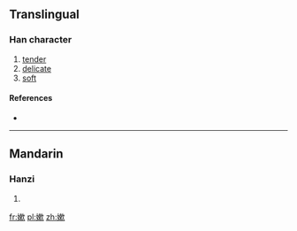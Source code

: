 ==Translingual==

===Han character===
{{Han char|rn=38|rad=女|as=11|sn=14|four=|canj=女木中人 (VDLO)|ids=⿰[[女]][[欶]]}}

# [[tender]]
# [[delicate]]
# [[soft]]

====References====
* {{Han ref|kx=0270.311|dkj=06667|hdz=21076.020|uh=5AF0|ud=23280}}

----

==Mandarin==

===Hanzi===
{{cmn-hanzi|pin=[[nèn]] ([[nen4]])|wg=nen<sup>4</sup>}}

# {{defn|lang=cmn|sort=女11}}

[[fr:嫰]]
[[pl:嫰]]
[[zh:嫰]]